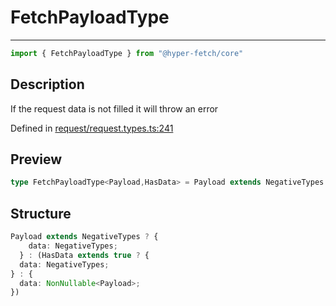 

# FetchPayloadType

<div class="api-docs__separator" data-reactroot="">

---

</div><div class="api-docs__import" data-reactroot="">

```ts
import { FetchPayloadType } from "@hyper-fetch/core"
```

</div><div class="api-docs__section">

## Description

</div><div class="api-docs__description"><span class="api-docs__do-not-parse">

If the request data is not filled it will throw an error

</span></div><p class="api-docs__definition">

Defined in [request/request.types.ts:241](https://github.com/BetterTyped/hyper-fetch/blob/c3e2c45/packages/core/src/request/request.types.ts#L241)

</p><div class="api-docs__section">

## Preview

</div><div class="api-docs__preview type single">

```ts
type FetchPayloadType<Payload,HasData> = Payload extends NegativeTypes ? { data?: NegativeTypes } : HasData extends true ? { data?: NegativeTypes } : { data: NonNullable<Payload> };
```

</div><div class="api-docs__section">

## Structure

</div><div class="api-docs__returns">

```ts
Payload extends NegativeTypes ? {
    data: NegativeTypes;
  } : (HasData extends true ? {
  data: NegativeTypes;
} : {
  data: NonNullable<Payload>;
})
```

</div>